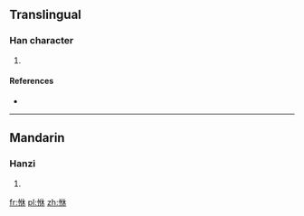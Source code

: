 ==Translingual==

===Han character===
{{Han char|rn=61|rad=心|as=06|sn=9|four=9409<sub>0</sub>|canj=心人木 (POD)|ids=⿰[[忄]][[休]]}}

# {{defn|Han|sort=心06}}

====References====
* {{Han ref|kx=0384.220|dkj=10564|dj=0715.050|hdz=42296.060|uh=6058|ud=24664|bh=CECF|bd=52943}}

----

==Mandarin==

===Hanzi===
{{cmn-hanzi|pin=[[qiū]] ([[qiu1]])|wg=ch'iu<sup>1</sup>}}

# {{defn|lang=cmn|sort=心06}}

[[fr:恘]]
[[pl:恘]]
[[zh:恘]]